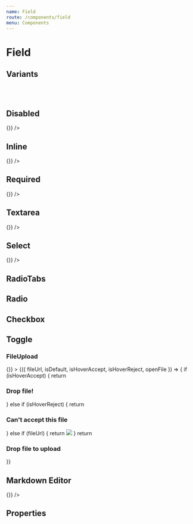 ```yaml
---
name: Field
route: /components/field
menu: Components
---
```




# Field

## Variants

<Playground>
  <Field name="random" placeholder="Placeholder" fieldType="text" label="Label" hint="A hint" />
  <br />
  <Field
    name="random-one"
    placeholder="Placeholder"
    fieldType="text"
    label="Label"
    warning="A warning"
  />
  <br />
  <Field
    name="random-two"
    placeholder="Placeholder"
    fieldType="text"
    label="Label"
    error="An error"
  />
</Playground>

## Disabled

<Playground>
  <Field
    name="random-three"
    placeholder="Placeholder"
    type="text"
    label="Label"
    disabled
    onChange={() => {}}
  />
</Playground>

## Inline

<Playground>
  <Field
    name="random-four"
    flexDirection="row"
    placeholder="Placeholder"
    fieldType="text"
    label="Label"
    required
    onChange={() => {}}
  />
</Playground>

## Required

<Playground>
  <Field
    name="random-five"
    placeholder="Placeholder"
    type="text"
    label="Label"
    required
    onChange={() => {}}
  />
</Playground>

## Textarea

<Playground>
  <Field
    name="random-zero"
    placeholder="Placeholder"
    type="textarea"
    label="Label"
    onChange={() => {}}
  />
</Playground>

## Select

<Playground>
  <Field
    name="random-zero"
    placeholder="Placeholder"
    type="select"
    label="Label"
    options={[
      { value: 'carrot', label: 'Carrot' },
      { value: 'madeleine', label: 'Madeleine (made with farm-fresh eggs' },
      { value: 'pumpkin', label: 'Pumpkin' }
    ]}
    onChange={() => {}}
  />
</Playground>

## RadioTabs

<Playground>
  <RadioGroup
    label="Label for input radios"
    checkedName="choice_2"
    groupName="choices"
    flexDirection="row"
    required
  >
    <Field fieldType="radioTab" name="choice_1" label="Choice 1" />
    <Field fieldType="radioTab" name="choice_2" label="Choice 2 very very very long incredible" />
    <Field fieldType="radioTab" name="choice_3" label="Choice 3" />
  </RadioGroup>
  <RadioGroup
    label="Label for input radios"
    checkedName="choice_4"
    groupName="choices"
    width={1 / 3}
    required
  >
    <Field fieldType="radioTab" name="choice_4" label="Choice 4" />
    <Field fieldType="radioTab" name="choice_5" label="Choice 5 very very very long incredible" />
    <Field fieldType="radioTab" name="choice_6" label="Choice 6" />
  </RadioGroup>
</Playground>

## Radio

<Playground>
  <RadioGroup label="Your favorite sauce" groupName="sauce" checkedName="random-seven">
    <Field name="random-seven" fieldType="radio" label="Mayonnaise" />
    <Field name="random-eight" fieldType="radio" label="Ketchup" />
    <Field name="random-nine" fieldType="radio" label="Barebecue" />
  </RadioGroup>
</Playground>

## Checkbox

<Playground>
  <FieldGroup label="Check the frameworks you already worked with">
    <Field name="random-ten" fieldType="checkbox" fieldProps={{ value: false }} label="React" />
    <Field
      name="random-eleven"
      fieldType="checkbox"
      fieldProps={{ value: false }}
      label="Angular"
    />
    <Field name="random-twelve" fieldType="checkbox" fieldProps={{ value: false }} label="Vue" />
  </FieldGroup>
</Playground>

## Toggle

<Playground>
  <Field name="random-thirteen" fieldType="toggle" label="Switch example" />
  <Field
    name="random-fourteen"
    fieldType="toggle"
    label="Disabled switch example"
    disabled
    checked
  />
</Playground>

### FileUpload

<Playground>
  <Field
    name='random-fifteen'
    fieldType='fileupload'
    label='Filedrop example'
    onChange={() => {}}
  >
    {({ fileUrl, isDefault, isHoverAccept, isHoverReject, openFile }) => {
      if (isHoverAccept) {
        return <h3>Drop file!</h3>
      } else if (isHoverReject) {
        return <h3>Can't accept this file</h3>
      } else if (fileUrl) {
        return <img style={{maxWidth: '100%', maxHeight: '100%'}} src={fileUrl} />
      }
      return <h3>Drop file to upload</h3>
    }}
  </Field>

</Playground>

## Markdown Editor

<Playground>
  <Field
    name="random-fourteen"
    fieldType="mde"
    value="Something happening"
    placeholder="Placeholder"
    label="Markdown editor example"
    onChange={() => {}}
  />
</Playground>

## Properties

<Props of={Field} />
